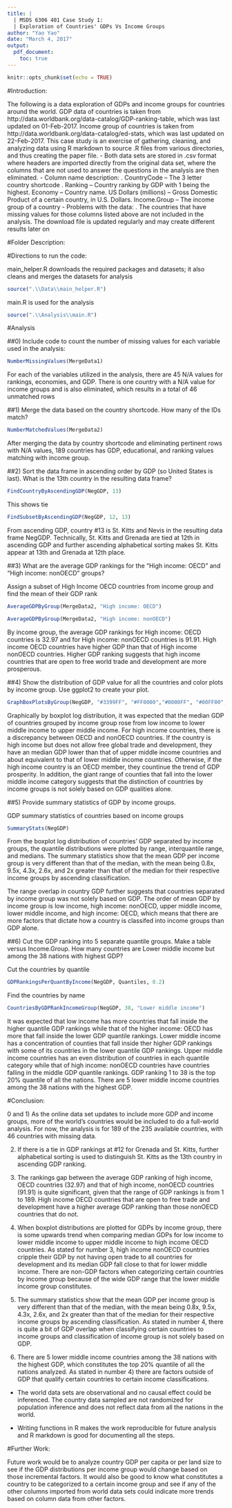 ```yaml
---
title: |
  | MSDS 6306 401 Case Study 1:
  | Exploration of Countries' GDPs Vs Income Groups
author: "Yao Yao"
date: "March 4, 2017"
output:
  pdf_document:
    toc: true
---
```


```r
knitr::opts_chunk$set(echo = TRUE)
```

#Introduction:

The following is a data exploration of GDPs and income groups for countries around the world. GDP data of countries is taken from http://data.worldbank.org/data-catalog/GDP-ranking-table, which was last updated on 01-Feb-2017. Income group of countries is taken from http://data.worldbank.org/data-catalog/ed-stats, which was last updated on 22-Feb-2017. \newline
\newline
This case study is an exercise of gathering, cleaning, and analyzing data using R markdown to source .R files from various directories, and thus creating the paper file.\newline
\newline
- Both data sets are stored in .csv format where headers are imported directly from the original data set, where the columns that are not used to answer the questions in the analysis are then eliminated. \newline
\newline
- Column name description: \newline
1. CountryCode -- The 3 letter country shortcode \newline
2. Ranking -- Country ranking by GDP with 1 being the highest\newline
3. Economy -- Country name\newline
4. US Dollars (millions) -- Gross Domestic Product of a certain country, in U.S. Dollars\newline
5. Income.Group -- The income group of a country\newline
\newline
- Problems with the data: \newline
1. The countries that have missing values for those columns listed above are not included in the analysis\newline
2. The download file is updated regularly and may create different results later on\newline

#Folder Description:



#Directions to run the code:

main_helper.R downloads the required packages and datasets; it also cleans and merges the datasets for analysis
```r
source(".\\Data\\main_helper.R")
```

main.R is used for the analysis
```r
source(".\\Analysis\\main.R")
```

#Analysis

##0) Include code to count the number of missing values for each variable used in the analysis:


```r
NumberMissingValues(MergeData1)
```
For each of the variables utilized in the analysis, there are 45 N/A values for rankings, economies, and GDP. There is one country with a N/A value for income groups and is also eliminated, which results in a total of 46 unmatched rows

##1) Merge the data based on the country shortcode. How many of the IDs match?
```r
NumberMatchedValues(MergeData2)
```
After merging the data by country shortcode and eliminating pertinent rows with N/A values, 189 countries has GDP, educational, and ranking values matching with income group.

##2) Sort the data frame in ascending order by GDP (so United States is last). What is the 13th country in the resulting data frame?

```r
FindCountryByAscendingGDP(NegGDP, 13)
```
This shows tie 
```r
FindSubsetByAscendingGDP(NegGDP, 12, 13)
```
From ascending GDP, country #13 is St. Kitts and Nevis in the resulting data frame NegGDP.
Technically, St. Kitts and Grenada are tied at 12th in ascending GDP and further ascending
alphabetical sorting makes St. Kitts appear at 13th and Grenada at 12th place.

##3) What are the average GDP rankings for the "High income: OECD" and "High income: nonOECD" groups?

Assign a subset of High Income OECD countries from income group and
find the mean of their GDP rank
```r
AverageGDPByGroup(MergeData2, "High income: OECD")
```


```r
AverageGDPByGroup(MergeData2, "High income: nonOECD")
```
By income group, the average GDP rankings for High income: OECD countries is 32.97 and for High income: nonOECD countries is 91.91. High income OECD countries have higher GDP than that of High income nonOECD countries. Higher GDP ranking suggests that high income countries that are open to free world trade and development are more prosperous.

##4) Show the distribution of GDP value for all the countries and color plots by income group. Use ggplot2 to create your plot.

```r
GraphBoxPlotsByGroup(NegGDP, "#3399FF", "#FF0000","#0000FF", "#00FF00", "#D95F02")
```

Graphically by boxplot log distribution, it was expected that the median GDP of countries grouped by income group rose from low income to lower middle income to upper middle income. For high income countries, there is a discrepancy between OECD and nonOECD countries. If the country is high income but does not allow free global trade and development, they have an median GDP lower than that of upper middle income countries and about equivalent to that of lower middle income countries. Otherwise, if the high income country is an OECD member, they countinue the trend of GDP prosperity. In addition, the giant range of counties that fall into the lower middle income category suggests that the distinction of countries by income groups is not solely based on GDP qualities alone.

##5) Provide summary statistics of GDP by income groups.

GDP summary statistics of countries based on income groups
```r
SummaryStats(NegGDP)
```
From the boxplot log distribution of countries' GDP separated by income groups, the quantile distributions were plotted by range, interquantile range, and medians. The summary statistics show that the mean GDP per income group is very different than that of the median, with the mean being 0.8x, 9.5x, 4.3x, 2.6x, and 2x greater than that of the median for their respective income groups by ascending classification.

The range overlap in country GDP further suggests that countries separated by income group was not solely based on GDP. The order of mean GDP by income group is low income, high income: nonOECD, upper middle income, lower middle income, and high income: OECD, which means that there are more factors that dictate how a country is classifed into income groups than GDP alone.

##6) Cut the GDP ranking into 5 separate quantile groups. Make a table versus Income.Group. How many countries are Lower middle income but among the 38 nations with highest GDP?

Cut the countries by quantile
```r
GDPRankingsPerQuantByIncome(NegGDP, Quantiles, 0.2)
```
Find the countries by name
```r
CountriesByGDPRankIncomeGroup(NegGDP, 38, "Lower middle income")
```
It was expected that low income has more countries that fall inside the higher quantile GDP rankings while that of the higher income: OECD has more that fall inside the lower GDP quantile rankings. Lower middle income has a concentration of counties that fall inside ther higher GDP rankings with some of its countries in the lower quantile GDP rankings. Upper middle income countries has an even distribution of countries in each quantile category while that of high income: nonOECD countries have countries falling in the middle GDP quantile rankings. GDP ranking 1 to 38 is the top 20% quantile of all the nations. There are 5 lower middle income countries among the 38 nations with the highest GDP.

#Conclusion: 

0 and 1) As the online data set updates to include more GDP and income groups, more of the world's countries would be included to do a full-world analysis. For now, the analysis is for 189 of the 235 available countries, with 46 countries with missing data.

2) If there is a tie in GDP rankings at #12 for Grenada and St. Kitts, further alphabetical sorting is used to distinguish St. Kitts as the 13th country in ascending GDP ranking.

3) The rankings gap between the average GDP ranking of high income, OECD countries (32.97) and that of high income, nonOECD countries (91.91) is quite significant, given that the range of GDP rankings is from 1 to 189. High income OECD countries that are open to free trade and development have a higher average GDP ranking than those nonOECD countries that do not.

4) When boxplot distributions are plotted for GDPs by income group, there is some upwards trend when comparing median GDPs for low income to lower middle income to upper middle income to high income OECD countries. As stated for number 3, high income nonOECD countries cripple their GDP by not having open trade to all countries for development and its median GDP fall close to that for lower middle income. There are non-GDP factors when categorizing certain countries by income group because of the wide GDP range that the lower middle income group constitutes.

5) The summary statistics show that the mean GDP per income group is very different than that of the median, with the mean being 0.8x, 9.5x, 4.3x, 2.6x, and 2x greater than that of the median for their respective income groups by ascending classification. As stated in number 4, there is quite a bit of GDP overlap when classifying certain countries to income groups and classification of income group is not solely based on GDP.

6) There are 5 lower middle income countries among the 38 nations with the highest GDP, which constitutes the top 20% quantile of all the nations analyzed. As stated in number 4) there are factors outside of GDP that qualify certain countries to certain income classifications.

* The world data sets are observational and no causal effect could be inferenced. The country data sampled are not randomized for population inference and does not reflect data from all the nations in the world.

* Writing functions in R makes the work reproducible for future analysis and R markdown is good for documenting all the steps.

#Further Work: 

Future work would be to analyze country GDP per capita or per land size to see if the GDP distributions per income group would change based on those incremental factors. It would also be good to know what constitutes a country to be categorized to a certain income group and see if any of the other columns imported from world data sets could indicate more trends based on column data from other factors.
